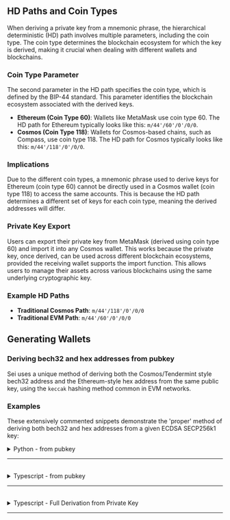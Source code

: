 ## **HD Paths and Coin Types**

When deriving a private key from a mnemonic phrase, the hierarchical deterministic (HD) path involves multiple parameters, including the coin type. The coin type determines the blockchain ecosystem for which the key is derived, making it crucial when dealing with different wallets and blockchains.

### **Coin Type Parameter**

The second parameter in the HD path specifies the coin type, which is defined by the BIP-44 standard. This parameter identifies the blockchain ecosystem associated with the derived keys.

- **Ethereum (Coin Type 60)**: Wallets like MetaMask use coin type 60. The HD path for Ethereum typically looks like this: `m/44'/60'/0'/0/0`.
- **Cosmos (Coin Type 118)**: Wallets for Cosmos-based chains, such as Compass, use coin type 118. The HD path for Cosmos typically looks like this: `m/44'/118'/0'/0/0`.

### **Implications**

Due to the different coin types, a mnemonic phrase used to derive keys for Ethereum (coin type 60) cannot be directly used in a Cosmos wallet (coin type 118) to access the same accounts. This is because the HD path determines a different set of keys for each coin type, meaning the derived addresses will differ.

### **Private Key Export**

Users can export their private key from MetaMask (derived using coin type 60) and import it into any Cosmos wallet. This works because the private key, once derived, can be used across different blockchain ecosystems, provided the receiving wallet supports the import function. This allows users to manage their assets across various blockchains using the same underlying cryptographic key.

### **Example HD Paths**

- **Traditional Cosmos Path**: `m/44'/118'/0'/0/0`
- **Traditional EVM Path**: `m/44'/60'/0'/0/0`

## **Generating Wallets**

### **Deriving bech32 and hex addresses from pubkey**

Sei uses a unique method of deriving both the Cosmos/Tendermint style bech32 address and the Ethereum-style hex address from the same public key, using the `keccak` hashing method common in EVM networks.


### **Examples**

These extensively commented snippets demonstrate the 'proper' method of deriving both bech32 and hex addresses from a given ECDSA SECP256k1 key:


<details>
<summary>Python - from pubkey</summary>

```python
import base64
import json
from hashlib import sha256, new as hashlib_new
from coincurve import PublicKey
from bech32 import bech32_encode, convertbits
from Crypto.Hash import keccak

# Example input, replace with the actual pubkey JSON string
pubkey_json = '{"@type":"/cosmos.crypto.secp256k1.PubKey","key":"Agmik4xkmF57hNjzykYHP3gRu1Mpae4B5BCiwx7jmRzI"}'

# Extract the base64-encoded key from the JSON-like string
pubkey_dict = json.loads(pubkey_json)
pubkey_base64 = pubkey_dict['key']

# Decode the base64-encoded public key
public_key_compressed = base64.b64decode(pubkey_base64)

# Ensure the public key length is 33 bytes (compressed key format)
if len(public_key_compressed) != 33:
    raise ValueError(f"Invalid public key length, expected 33 bytes for compressed format, got {len(public_key_compressed)}")

# Debugging: Print the public key details
print(f"Compressed public key (hex): {public_key_compressed.hex()}")

# SHA-256 on the compressed public key
sha256_digest = sha256(public_key_compressed).digest()
# Debugging: Print SHA-256 digest
print(f"SHA-256 Digest: {sha256_digest.hex()}")

# RIPEMD-160 on SHA-256 hash
ripemd160 = hashlib_new('ripemd160')
ripemd160.update(sha256_digest)
ripemd160_digest = ripemd160.digest()
# Debugging: Print RIPEMD-160 digest
print(f"RIPEMD-160 Digest: {ripemd160_digest.hex()}")

# Convert the digest to 5-bit groups for Bech32 encoding
five_bit_ripemd160 = convertbits(ripemd160_digest, 8, 5, pad=True)
bech32_address = bech32_encode("sei", five_bit_ripemd160)

print(f"Bech32 Cosmos Address: {bech32_address}")

# Decompress the public key to 65 bytes
public_key = PublicKey(public_key_compressed).format(compressed=False)

# Debugging: Print the public key details
print(f"Decompressed public key length: {len(public_key)}")
print(f"Decompressed public key (hex): {public_key.hex()}")

# Derive Ethereum Address using Keccak-256
keccak_hash = keccak.new(digest_bits=256)
keccak_hash.update(public_key[1:])  # Exclude the first byte (0x04)
digest_keccak = keccak_hash.digest()
eth_address = digest_keccak[-20:]
eth_address_hex = '0x' + eth_address.hex()

print(f"Ethereum Address: {eth_address_hex}")
```

</details>

---
<br>

<details>
<summary>Typescript - from pubkey</summary>

```typescript
import { fromBase64 } from '@cosmjs/encoding';
import { sha256 } from '@noble/hashes/sha256';
import { ripemd160 } from '@noble/hashes/ripemd160';
import { keccak_256 } from '@noble/hashes/sha3';
import { secp256k1 } from '@noble/curves/secp256k1';
import { bech32 } from 'bech32';

// Utility function to convert bits for Bech32 encoding
function convertBits(data: Uint8Array, fromBits: number, toBits: number, pad: boolean): number[] {
    let acc = 0;
    let bits = 0;
    const result: number[] = [];
    const maxv = (1 << toBits) - 1;

    for (const value of data) {
        acc = (acc << fromBits) | value;
        bits += fromBits;
        while (bits >= toBits) {
            bits -= toBits;
            result.push((acc >> bits) & maxv);
        }
    }

    if (pad) {
        if (bits > 0) {
            result.push((acc << (toBits - bits)) & maxv);
        }
    } else if (bits >= fromBits || ((acc << (toBits - bits)) & maxv)) {
        throw new Error('Unable to convert bits');
    }

    return result;
}

// Define the prefix for the Bech32 address (e.g., "sei" for Sei network)
const chainPrefix = 'sei';

// Public key JSON string (replace with actual data)
const pubkeyJson = '{"@type":"/cosmos.crypto.secp256k1.PubKey","key":"AiN+aFvHgjblWPaP9Er5p005JjPX3nj4I/+jA6W4BOho"}';

// Parse the JSON string to extract the public key in Base64 format
const pubkeyDict = JSON.parse(pubkeyJson);
const pubkeyBase64 = pubkeyDict.key;

console.log('Original public key JSON:', pubkeyJson);
console.log('Parsed public key object:', pubkeyDict);
console.log('Base64-encoded public key:', pubkeyBase64);

// Decode the Base64-encoded public key to its compressed form
const publicKeyCompressed = fromBase64(pubkeyBase64);

console.log('Compressed public key (bytes):', publicKeyCompressed);
console.log('Compressed public key (hex):', Buffer.from(publicKeyCompressed).toString('hex'));

// Perform SHA-256 hashing on the compressed public key
const sha256Digest = sha256(publicKeyCompressed);
console.log('SHA-256 hash of public key (hex):', Buffer.from(sha256Digest).toString('hex'));

// Perform RIPEMD-160 hashing on the SHA-256 digest
const ripemd160Digest = ripemd160(sha256Digest);
console.log('RIPEMD-160 hash of SHA-256 hash (hex):', Buffer.from(ripemd160Digest).toString('hex'));

// Convert the RIPEMD-160 digest to a 5-bit array for Bech32 encoding
const fiveBitArray = convertBits(ripemd160Digest, 8, 5, true);

// Encode the 5-bit array into a Bech32 address with the specified prefix
const bech32Address = bech32.encode(chainPrefix, fiveBitArray);

console.log(`Bech32 Cosmos Address: ${bech32Address}`);

// Decompress the public key to its uncompressed form (65 bytes) and exclude the first byte
const publicKeyUncompressed = secp256k1.ProjectivePoint.fromHex(publicKeyCompressed).toRawBytes(false).slice(1);

// Perform Keccak-256 hashing on the uncompressed public key to derive the Ethereum address
const keccakHash = keccak_256(publicKeyUncompressed);
const ethAddress = '0x' + Buffer.from(keccakHash.slice(-20)).toString('hex');

console.log('Uncompressed public key (hex):', Buffer.from(publicKeyUncompressed).toString('hex'));
console.log('Keccak-256 hash of uncompressed public key (hex):', Buffer.from(keccakHash).toString('hex'));
console.log(`Ethereum Address: ${ethAddress}`);
```

</details>

---
<br>

<details>
<summary>Typescript - Full Derivation from Private Key</summary>

```typescript
import { sha256 } from '@noble/hashes/sha256';
import { ripemd160 } from '@noble/hashes/ripemd160';
import { keccak_256 } from '@noble/hashes/sha3';
import { secp256k1 } from '@noble/curves/secp256k1';
import { bech32 } from 'bech32';

// Utility function to convert bits for Bech32 encoding
function convertBits(data: Uint8Array, fromBits: number, toBits: number, pad: boolean): number[] {
    let acc = 0;
    let bits = 0;
    const result: number[] = [];
    const maxv = (1 << toBits) - 1;

    for (const value of data) {
        acc = (acc << fromBits) | value;
        bits += fromBits;
        while (bits >= toBits) {
            bits -= toBits;
            result.push((acc >> bits) & maxv);
        }
    }

    if (pad) {
        if (bits > 0) {
            result.push((acc << (toBits - bits)) & maxv);
        }
    } else if (bits >= fromBits || ((acc << (toBits - bits)) & maxv)) {
        throw new Error('Unable to convert bits');
    }

    return result;
}

// Function to generate addresses from a private key
function generateAddresses(privateKeyHex: string): { seiAddress: string, ethAddress: string } {
    // Ensure the private key is exactly 32 bytes long
    const privateKey = Uint8Array.from(Buffer.from(privateKeyHex.padStart(64, '0'), 'hex'));
    if (privateKey.length !== 32) {
        throw new Error('Private key must be 32 bytes long.');
    }
    
    // Derive the compressed public key from the private key
    const publicKey = secp256k1.getPublicKey(privateKey, true);
    const publicKeyBytes = publicKey;

    // Perform SHA-256 hashing on the compressed public key
    const sha256Digest = sha256(publicKeyBytes);

    // Perform RIPEMD-160 hashing on the SHA-256 digest
    const ripemd160Digest = ripemd160(sha256Digest);

    // Convert the RIPEMD-160 digest to a 5-bit array for Bech32 encoding
    const fiveBitArray = convertBits(ripemd160Digest, 8, 5, true);

    // Bech32 address with "sei" prefix
    const seiAddress = bech32.encode('sei', fiveBitArray, 256);

    // Derive the uncompressed public key from the private key and exclude the first byte
    const publicKeyUncompressed = secp256k1.getPublicKey(privateKey, false).slice(1);

    // Perform Keccak-256 hashing on the uncompressed public key to derive the Ethereum address
    const keccakHash = keccak_256(publicKeyUncompressed);
    const ethAddress = `0x${Buffer.from(keccakHash).slice(-20).toString('hex')}`;

    return { seiAddress, ethAddress };
}

// Example usage of the generateAddresses function
const privateKeyHex = '907ab4bf7fc60cff';
const { seiAddress, ethAddress } = generateAddresses(privateKeyHex);

console.log(`Sei Address: ${seiAddress}`);
console.log(`Ethereum Address: ${ethAddress}`);
```

</details>

---
<br>

